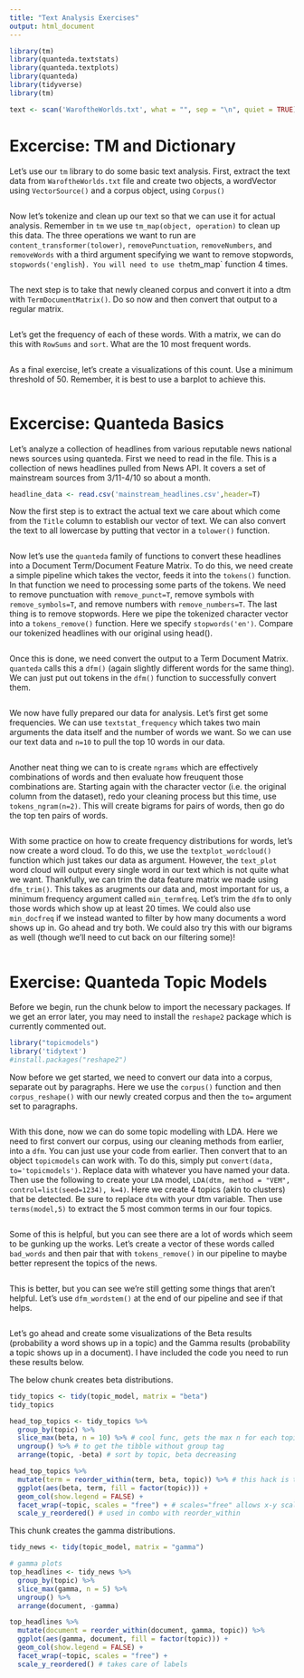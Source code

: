 ```yaml
---
title: "Text Analysis Exercises"
output: html_document
---
```


```r
library(tm)
library(quanteda.textstats)
library(quanteda.textplots)
library(quanteda)
library(tidyverse)
library(tm)
```

```r
text <- scan('WaroftheWorlds.txt', what = "", sep = "\n", quiet = TRUE)
```


# Excercise: TM and Dictionary
Let's use our `tm` library to do some basic text analysis. First, extract the text data from `WaroftheWorlds.txt` file and create two objects, a wordVector using `VectorSource()` and a corpus object, using `Corpus()`
```r

```

Now let's tokenize and clean up our text so that we can use it for actual analysis. Remember in `tm` we use `tm_map(object, operation)` to clean up this data. The three operations we want to run are `content_transformer(tolower)`, `removePunctuation`, `removeNumbers`, and `removeWords` with a third argument specifying we want to remove stopwords, `stopwords('english`)`. You will need to use the `tm_map` function 4 times.
```r

```

The next step is to take that newly cleaned corpus and convert it into a dtm with `TermDocumentMatrix()`. Do so now and then convert that output to a regular matrix.
```r

```

Let's get the frequency of each of these words. With a matrix, we can do this with `RowSums` and `sort`. What are the 10 most frequent words.
```r

```

As a final exercise, let's create a visualizations of this count. Use a minimum threshold of 50. Remember, it is best to use a barplot to achieve this.
```r

```


# Excercise: Quanteda Basics
Let's analyze a collection of headlines from various reputable news national news sources using quanteda. First we need to read in the file. This is a collection of news headlines pulled from News API. It covers a set of mainstream sources from 3/11-4/10 so about a month.
```r
headline_data <- read.csv('mainstream_headlines.csv',header=T)
```

Now the first step is to extract the actual text we care about which come from the `Title` column to establish our vector of text. We can also convert the text to all lowercase by putting that vector in a `tolower()` function.
```r

```

Now let's use the `quanteda` family of functions to convert these headlines into a Document Term/Document Feature Matrix. To do this, we need create a simple pipeline which takes the vector, feeds it into the `tokens()` function. In that function we need to processing some parts of the tokens. We need to remove punctuation with `remove_punct=T`, remove symbols with `remove_symbols=T`, and remove numbers with `remove_numbers=T`. The last thing is to remove stopwords. Here we pipe the tokenized character vector into a `tokens_remove()` function. Here we specify `stopwords('en')`. Compare our tokenized headlines with our original using head().
```r

```

Once this is done, we need convert the output to a Term Document Matrix. `quanteda` calls this a `dfm()` (again slightly different words for the same thing). We can just put out tokens in the `dfm()` function to successfully convert them.
```r

```
We now have fully prepared our data for analysis. Let's first get some frequencies. We can use `textstat_frequency` which takes two main arguments the data itself and the number of words we want. So we can use our text data and `n=10` to pull the top 10 words in our data.
```r

```


Another neat thing we can to is create `ngrams` which are effectively combinations of words and then evaluate how freuquent those combinations are. Starting again with the character vector (i.e. the original column from the dataset), redo your cleaning process but this time, use `tokens_ngram(n=2)`. This will create bigrams for pairs of words, then go do the top ten pairs of words.
```r

```

With some practice on how to create frequency distributions for words, let's now create a word cloud. To do this, we use the `textplot_wordcloud()` function which just takes our data as argument. However, the `text_plot` word cloud will output every single word in our text which is not quite what we want. Thankfully, we can trim the data feature matrix we made using `dfm_trim()`. This takes as arugments our data and, most important for us, a minimum frequency argument called `min_termfreq`. Let's trim the `dfm` to only those words which show up at least 20 times. We could also use `min_docfreq` if we instead wanted to filter by how many documents a word shows up in. Go ahead and try both. We could also try this with our bigrams as well (though we'll need to cut back on our filtering some)!
```r

```

# Exercise: Quanteda Topic Models
Before we begin, run the chunk below to import the necessary packages. If we get an error later, you may need to install the `reshape2` package which is currently commented out.
```r
library("topicmodels")
library('tidytext')
#install.packages("reshape2")
```

Now before we get started, we need to convert our data into a corpus, separate out by paragraphs. Here we use the `corpus()` function and then `corpus_reshape()` with our newly created corpus and then the `to=` argument set to paragraphs.
```r

```

With this done, now we can do some topic modelling with LDA. Here we need to first convert our corpus, using our cleaning methods from earlier, into a `dfm`. You can just use your code from earlier. Then convert that to an object `topicmodels` can work with. To do this, simply put `convert(data, to='topicmodels')`. Replace data with whatever you have named your data. Then use the following to create your `LDA` model, `LDA(dtm, method = "VEM", control=list(seed=1234), k=4)`. Here we create 4 topics (akin to clusters) that be detected. Be sure to replace `dtm` with your dtm variable. Then use `terms(model,5)` to extract the 5 most common terms in our four topics.
```r

```

Some of this is helpful, but you can see there are a lot of words which seem to be gunking up the works. Let's create a vector of these words called `bad_words` and then pair that with `tokens_remove()` in our pipeline to maybe better represent the topics of the news.
```r

```

This is better, but you can see we're still getting some things that aren't helpful. Let's use `dfm_wordstem()` at the end of our pipeline and see if that helps.
```r

```
Let's go ahead and create some visualizations of the Beta results (probability a word shows up in a topic) and the Gamma results (probability a topic shows up in a document). I have included the code you need to run these results below.

The below chunk creates beta distributions.
```r
tidy_topics <- tidy(topic_model, matrix = "beta")
tidy_topics

head_top_topics <- tidy_topics %>%
  group_by(topic) %>%
  slice_max(beta, n = 10) %>% # cool func, gets the max n for each topic group
  ungroup() %>% # to get the tibble without group tag
  arrange(topic, -beta) # sort by topic, beta decreasing

head_top_topics %>%
  mutate(term = reorder_within(term, beta, topic)) %>% # this hack is to order for facet
  ggplot(aes(beta, term, fill = factor(topic))) +
  geom_col(show.legend = FALSE) +
  facet_wrap(~topic, scales = "free") + # scales="free" allows x-y scales to be free.
  scale_y_reordered() # used in combo with reorder_within
```

This chunk creates the gamma distributions.
```r
tidy_news <- tidy(topic_model, matrix = "gamma")

# gamma plots
top_headlines <- tidy_news %>%
  group_by(topic) %>%
  slice_max(gamma, n = 5) %>% 
  ungroup() %>%
  arrange(document, -gamma)

top_headlines %>%
  mutate(document = reorder_within(document, gamma, topic)) %>%
  ggplot(aes(gamma, document, fill = factor(topic))) +
  geom_col(show.legend = FALSE) +
  facet_wrap(~topic, scales = "free") +
  scale_y_reordered() # takes care of labels
```


